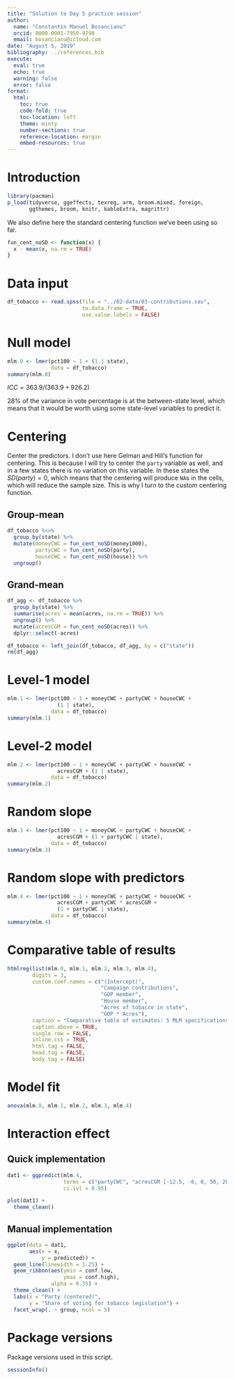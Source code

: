 ```yaml
---
title: "Solution to Day 5 practice session"
author:
  name: "Constantin Manuel Bosancianu"
  orcid: 0000-0001-7950-9798
  email: bosancianu@icloud.com
date: "August 5, 2019"
bibliography: ../references.bib
execute:
  eval: true
  echo: true
  warning: false
  error: false
format:
  html:
    toc: true
    code-fold: true
    toc-location: left
    theme: minty
    number-sections: true
    reference-location: margin
    embed-resources: true
---
```


# Introduction

```r
library(pacman)
p_load(tidyverse, ggeffects, texreg, arm, broom.mixed, foreign,
       ggthemes, broom, knitr, kableExtra, magrittr)
```

We also define here the standard centering function we've been using so far.

```r
fun_cent_noSD <- function(x) {
  x - mean(x, na.rm = TRUE)
}
```

# Data input

```r
df_tobacco <- read.spss(file = "../02-data/03-contributions.sav",
                        to.data.frame = TRUE,
                        use.value.labels = FALSE)
```

# Null model

```r
mlm.0 <- lmer(pct100 ~ 1 + (1 | state),
              data = df_tobacco)
summary(mlm.0)
```

$ICC = 363.9 / (363.9 + 926.2)$

28% of the variance in vote percentage is at the between-state level, which means that it would be worth using some state-level variables to predict it.

# Centering

Center the predictors. I don't use here Gelman and Hill's function for centering. This is because I will try to center the `party` variable as well, and in a few states there is no variation on this variable. In these states the $SD(party) = 0$, which means that the centering will produce `NA`s in the cells, which will reduce the sample size. This is why I turn to the custom centering function.

## Group-mean

```r
df_tobacco %<>%
  group_by(state) %>%
  mutate(moneyCWC = fun_cent_noSD(money1000),
         partyCWC = fun_cent_noSD(party),
         houseCWC = fun_cent_noSD(house)) %>%
  ungroup()
```

## Grand-mean

```r
df_agg <- df_tobacco %>%
  group_by(state) %>%
  summarise(acres = mean(acres, na.rm = TRUE)) %>%
  ungroup() %>%
  mutate(acresCGM = fun_cent_noSD(acres)) %>%
  dplyr::select(-acres)

df_tobacco <- left_join(df_tobacco, df_agg, by = c("state"))
rm(df_agg)
```

# Level-1 model

```r
mlm.1 <- lmer(pct100 ~ 1 + moneyCWC + partyCWC + houseCWC +
                (1 | state),
              data = df_tobacco)
summary(mlm.1)
```

# Level-2 model

```r
mlm.2 <- lmer(pct100 ~ 1 + moneyCWC + partyCWC + houseCWC +
                acresCGM + (1 | state),
              data = df_tobacco)
summary(mlm.2)
```

# Random slope

```r
mlm.3 <- lmer(pct100 ~ 1 + moneyCWC + partyCWC + houseCWC +
                acresCGM + (1 + partyCWC | state),
              data = df_tobacco)
summary(mlm.3)
```

# Random slope with predictors

```r
mlm.4 <- lmer(pct100 ~ 1 + moneyCWC + partyCWC + houseCWC +
                acresCGM + partyCWC * acresCGM +
                (1 + partyCWC | state),
              data = df_tobacco)
summary(mlm.4)
```

# Comparative table of results

```r
htmlreg(list(mlm.0, mlm.1, mlm.2, mlm.3, mlm.4),
        digits = 3,
        custom.coef.names = c("(Intercept)",
                              "Campaign contributions",
                              "GOP member",
                              "House member",
                              "Acres of tobacco in state",
                              "GOP * Acres"),
        caption = "Comparative table of estimates: 5 MLM specifications",
        caption.above = TRUE,
        single.row = FALSE,
        inline.css = TRUE,
        html.tag = FALSE,
        head.tag = FALSE,
        body.tag = FALSE)
```

# Model fit

```r
anova(mlm.0, mlm.1, mlm.2, mlm.3, mlm.4)
```

# Interaction effect

## Quick implementation

```r
dat1 <- ggpredict(mlm.4,
                  terms = c("partyCWC", "acresCGM [-12.5, -6, 0, 50, 200]"),
                  ci.lvl = 0.95)

plot(dat1) +
  theme_clean()
```

## Manual implementation

```r
ggplot(data = dat1,
       aes(x = x,
           y = predicted)) +
  geom_line(linewidth = 1.25) +
  geom_ribbon(aes(ymin = conf.low,
                  ymax = conf.high),
              alpha = 0.35) +
  theme_clean() +
  labs(x = "Party (centered)",
       y = "Share of voting for tobacco legislation") +
  facet_wrap(. ~ group, ncol = 5)
```

# Package versions

Package versions used in this script.

```r
sessionInfo()
```